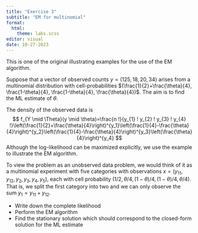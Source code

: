 ```yaml
---
title: "Exercise 3"
subtitle: "EM for multinomial"
format: 
  html:
    theme: labs.scss
editor: visual
date: 10-27-2023
---
```


This is one of the original illustrating examples for the use of the EM algorithm.

Suppose that a vector of observed counts $y=(125,18,20,34)$ arises from a multinomial distribution with cell-probabilities $(\frac{1}{2}+\frac{\theta}{4}, \frac{1-\theta}{4}, \frac{1-\theta}{4}, \frac{\theta}{4})$. The aim is to find the ML estimate of $\theta$. 

The density of the observed data is 
$$
f_{Y \mid \Theta}(y \mid \theta)=\frac{n !}{y_{1} ! y_{2} ! y_{3} ! y_{4} !}\left(\frac{1}{2}+\frac{\theta}{4}\right)^{y_1}\left(\frac{1}{4}-\frac{\theta}{4}\right)^{y_2}\left(\frac{1}{4}-\frac{\theta}{4}\right)^{y_3}\left(\frac{\theta}{4}\right)^{y_4}
$$ 
Although the log-likelihood can be maximized explicitly, we use the example to illustrate the EM algorithm.

To view the problem as an unobserved data problem, we would think of it as a multinomial experiment with five categories with observations $x=\left(y_{11}, y_{12}, y_2, y_3, y_4, y_5\right)$, each with cell probability $(1 / 2, \theta / 4,(1-\theta) / 4,(1-\theta) / 4, \theta / 4)$. That is, we split the first category into two and we can only observe the sum $y_1=y_{11}+y_{12}$.

-   Write down the complete likelihood
-   Perform the EM algorithm
-   Find the stationary solution which should correspond to the closed-form solution for the ML estimate
